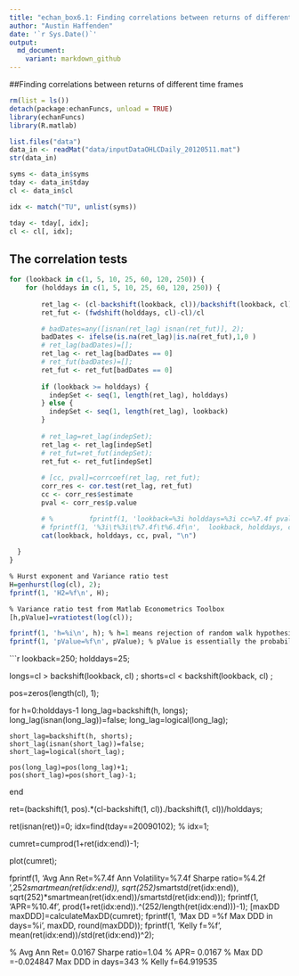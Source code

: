```yaml
---
title: "echan_box6.1: Finding correlations between returns of different time frames"
author: "Austin Haffenden"
date: '`r Sys.Date()`'
output: 
  md_document:
    variant: markdown_github
---
```


##Finding correlations between returns of different time frames

```r
rm(list = ls())
detach(package:echanFuncs, unload = TRUE)
library(echanFuncs)
library(R.matlab)


```

```r
list.files("data")
data_in <- readMat("data/inputDataOHLCDaily_20120511.mat")
str(data_in)

syms <- data_in$syms
tday <- data_in$tday
cl <- data_in$cl

idx <- match("TU", unlist(syms))

tday <- tday[, idx];
cl <- cl[, idx];

```

## The correlation tests

```r

for (lookback in c(1, 5, 10, 25, 60, 120, 250)) {
    for (holddays in c(1, 5, 10, 25, 60, 120, 250)) {
      
        ret_lag <- (cl-backshift(lookback, cl))/backshift(lookback, cl)
        ret_fut <- (fwdshift(holddays, cl)-cl)/cl

        # badDates=any([isnan(ret_lag) isnan(ret_fut)], 2);
        badDates <- ifelse(is.na(ret_lag)|is.na(ret_fut),1,0 )
        # ret_lag(badDates)=[];
        ret_lag <- ret_lag[badDates == 0]
        # ret_fut(badDates)=[];
        ret_fut <- ret_fut[badDates == 0]
        
        if (lookback >= holddays) {
          indepSet <- seq(1, length(ret_lag), holddays)
        } else {
          indepSet <- seq(1, length(ret_lag), lookback)
        }
        
        # ret_lag=ret_lag(indepSet);
        ret_lag <- ret_lag[indepSet]
        # ret_fut=ret_fut(indepSet);
        ret_fut <- ret_fut[indepSet]
             
        # [cc, pval]=corrcoef(ret_lag, ret_fut);
        corr_res <- cor.test(ret_lag, ret_fut)
        cc <- corr_res$estimate
        pval <- corr_res$p.value

        # %         fprintf(1, 'lookback=%3i holddays=%3i cc=%7.4f pval=%6.4f\n', lookback, holddays, cc(1, 2), pval(1, 2));
        # fprintf(1, '%3i\t%3i\t%7.4f\t%6.4f\n',  lookback, holddays, cc(1, 2), pval(1, 2));
        cat(lookback, holddays, cc, pval, "\n")
        
  }
}
```

```r
% Hurst exponent and Variance ratio test
H=genhurst(log(cl), 2);
fprintf(1, 'H2=%f\n', H);

% Variance ratio test from Matlab Econometrics Toolbox
[h,pValue]=vratiotest(log(cl));

fprintf(1, 'h=%i\n', h); % h=1 means rejection of random walk hypothesis, 0 means it is a random walk.
fprintf(1, 'pValue=%f\n', pValue); % pValue is essentially the probability that the null hypothesis (random walk) is true.
```

```r
lookback=250;
holddays=25;

longs=cl > backshift(lookback, cl)  ;
shorts=cl < backshift(lookback, cl) ;

pos=zeros(length(cl), 1);

for h=0:holddays-1
    long_lag=backshift(h, longs);
    long_lag(isnan(long_lag))=false;
    long_lag=logical(long_lag);
    
    short_lag=backshift(h, shorts);
    short_lag(isnan(short_lag))=false;
    short_lag=logical(short_lag);
    
    pos(long_lag)=pos(long_lag)+1;
    pos(short_lag)=pos(short_lag)-1;
end

ret=(backshift(1, pos).*(cl-backshift(1, cl))./backshift(1, cl))/holddays;

ret(isnan(ret))=0;
idx=find(tday==20090102);
% idx=1;

cumret=cumprod(1+ret(idx:end))-1;

plot(cumret);

fprintf(1, 'Avg Ann Ret=%7.4f Ann Volatility=%7.4f Sharpe ratio=%4.2f \n',252*smartmean(ret(idx:end)), sqrt(252)*smartstd(ret(idx:end)), sqrt(252)*smartmean(ret(idx:end))/smartstd(ret(idx:end)));
fprintf(1, 'APR=%10.4f\n', prod(1+ret(idx:end)).^(252/length(ret(idx:end)))-1);
[maxDD maxDDD]=calculateMaxDD(cumret);
fprintf(1, 'Max DD =%f Max DDD in days=%i\n\n', maxDD, round(maxDDD));
fprintf(1, 'Kelly f=%f\n', mean(ret(idx:end))/std(ret(idx:end))^2);

% Avg Ann Ret= 0.0167 Sharpe ratio=1.04 
% APR=    0.0167
% Max DD =-0.024847 Max DDD in days=343
% Kelly f=64.919535


